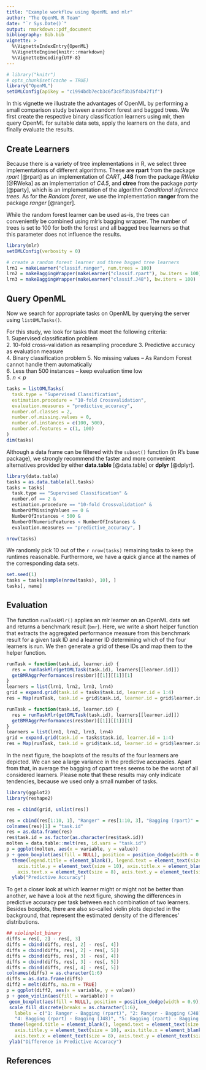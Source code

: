 ```yaml
---
title: "Example workflow using OpenML and mlr"
author: "The OpenML R Team"
date: "`r Sys.Date()`"
output: rmarkdown::pdf_document
bibliography: Bib.bib
vignette: >
  %\VignetteIndexEntry{OpenML}
  %\VignetteEngine{knitr::rmarkdown}
  %\VignetteEncoding{UTF-8}
---
```

```r
# library("knitr")
# opts_chunk$set(cache = TRUE)
library("OpenML")
setOMLConfig(apikey = "c1994bdb7ecb3c6f3c8f3b35f4b47f1f")
```

In this vignette we illustrate the advantages of OpenML by performing a small comparison study between a random forest and bagged trees.
We first create the respective binary classification learners using mlr, then query OpenML for suitable data sets, apply the learners on the data, and finally evaluate the results.

## Create Learners {#learners}

Because there is a variety of tree implementations in R, we select three implementations of different algorithms. These are **rpart** from the package *rpart* [@rpart] as an implementation of *CART*, **J48** from the package *RWeka* [@RWeka] as an implementation of *C4.5*, and **ctree** from the package *party* [@party], which is an implementation of the algorithm *Conditional inference trees*. As for the *Random forest*, we use the implementation **ranger** from the package *ranger* [@ranger].

While the random forest learner can be used as-is, the trees can conveniently be combined using mlr's bagging wrapper.
The number of trees is set to 100 for both the forest and all bagged tree learners so that this parameter does not influence the results.

```r
library(mlr)
setOMLConfig(verbosity = 0)
```

```r
# create a random forest learner and three bagged tree learners
lrn1 = makeLearner("classif.ranger", num.trees = 100)
lrn2 = makeBaggingWrapper(makeLearner("classif.rpart"), bw.iters = 100)
lrn3 = makeBaggingWrapper(makeLearner("classif.J48"), bw.iters = 100)
```

## Query OpenML

Now we search for appropriate tasks on OpenML by querying the server using `listOMLTasks()`.

For this study, we look for tasks that meet the following criteria:  
1. Supervised classification problem  
2. 10-fold cross-validation as resampling procedure
3. Predictive accuracy as evaluation measure  
4. Binary classification problem
5. No missing values -- As Random Forest cannot handle them automatically  
6. Less than 500 instances -- keep evaluation time low  
5. $n < p$  

```r
tasks = listOMLTasks(
  task.type = "Supervised Classification", 
  estimation.procedure = "10-fold Crossvalidation", 
  evaluation.measures = "predictive_accuracy",
  number.of.classes = 2, 
  number.of.missing.values = 0, 
  number.of.instances = c(100, 500),
  number.of.features = c(1, 100)
)
dim(tasks)
```



Although a data frame can be filtered with the `subset()` function (in R's base package), we strongly recommend the faster and more convenient alternatives provided by either **data.table** [@data.table] or **dplyr** [@dplyr].
```r
library(data.table)
tasks = as.data.table(all.tasks)
tasks = tasks[
  task.type == "Supervised Classification" &
  number.of == 2 &
  estimation.procedure == "10-fold Crossvalidation" &
  NumberOfMissingValues == 0 &
  NumberOfInstances < 500 &
  NumberOfNumericFeatures < NumberOfInstances &
  evaluation.measures == "predictive_accuracy", ]

nrow(tasks)
```
We randomly pick 10 out of the `r nrow(tasks)` remaining tasks to keep the runtimes reasonable.
Furthermore, we have a quick glance at the names of the corresponding data sets.
```r
set.seed(1)
tasks = tasks[sample(nrow(tasks), 10), ]
tasks[, name]
```

## Evaluation  

The function `runTaskMlr()` applies an mlr learner on an OpenML data set and returns a benchmark result (`bmr`). Here, we write a short helper function that extracts the aggregated performance measure from this benchmark result for a given task ID and a learner ID determining which of the four learners is run. We then generate a grid of these IDs and map them to the helper function.
```r
runTask = function(task.id, learner.id) {
  res = runTaskMlr(getOMLTask(task.id), learners[[learner.id]])
  getBMRAggrPerformances(res$bmr)[[1]][[1]][1]
}
learners = list(lrn1, lrn2, lrn3, lrn4)
grid = expand.grid(task.id = tasks$task.id, learner.id = 1:4)
res = Map(runTask, task.id = grid$task.id, learner.id = grid$learner.id)
```
```r
runTask = function(task.id, learner.id) {
  res = runTaskMlr(getOMLTask(task.id), learners[[learner.id]])
  getBMRAggrPerformances(res$bmr)[[1]][[1]][1]
}
learners = list(lrn1, lrn2, lrn3, lrn4)
grid = expand.grid(task.id = tasks$task.id, learner.id = 1:4)
res = Map(runTask, task.id = grid$task.id, learner.id = grid$learner.id)
```
In the next figure, the boxplots of the results of the four learners are depicted. We can see a large variance in the predictive accuracies. Apart from that, in average the bagging of cpart trees seems to be the worst of all considered learners. Please note that these results may only indicate tendencies, because we used only a small number of tasks.

```r
library(ggplot2)
library(reshape2)

res = cbind(grid, unlist(res))

res = cbind(res[1:10, 1], "Ranger" = res[1:10, 3], "Bagging (rpart)" = res[11:20, 3], "Bagging (J48)" = res[21:30, 3], "Bagging (cpart)" = res[31:40, 3])
colnames(res)[1] = "task.id"
res = as.data.frame(res)
res$task.id = as.factor(as.character(res$task.id))
molten = data.table::melt(res, id.vars = "task.id")
p = ggplot(molten, aes(x = variable, y = value))
p + geom_boxplot(aes(fill = NULL), position = position_dodge(width = 0.9), width = 0.3) +
  theme(legend.title = element_blank(), legend.text = element_text(size = 8),
    axis.title.y = element_text(size = 10), axis.title.x = element_blank(),
    axis.text.x = element_text(size = 8), axis.text.y = element_text(size = 8)) +
  ylab("Predictive Accuracy")
```

To get a closer look at which learner might or might not be better than another, we have a look at 
the next figure, showing the differences in predictive accuracy per task between each combination of two learners.
Besides boxplots, there are also so-called violin plots depicted in the background, that represent the estimated density of the differences' distributions.

```r
## violinplot_binary
diffs = res[, 2] - res[, 3]
diffs = cbind(diffs, res[, 2] - res[, 4])
diffs = cbind(diffs, res[, 2] - res[, 5])
diffs = cbind(diffs, res[, 3] - res[, 4])
diffs = cbind(diffs, res[, 3] - res[, 5])
diffs = cbind(diffs, res[, 4] - res[, 5])
colnames(diffs) = as.character(1:6)
diffs = as.data.frame(diffs)
diff2 = melt(diffs, na.rm = TRUE)
p = ggplot(diff2, aes(x = variable, y = value))
p + geom_violin(aes(fill = variable)) + 
 geom_boxplot(aes(fill = NULL), position = position_dodge(width = 0.9), width = 0.3) + 
 scale_fill_discrete(breaks = as.character(1:6),
   labels = c("1: Ranger - Bagging (rpart)", "2: Ranger - Bagging (J48)", "3: Ranger - Bagging (cpart)",
   "4: Bagging (rpart) - Bagging (J48)", "5: Bagging (rpart) - Bagging (cpart)", "6: Bagging (J48) - Bagging (cpart)")) +
 theme(legend.title = element_blank(), legend.text = element_text(size = 8),
   axis.title.y = element_text(size = 10), axis.title.x = element_blank(),
   axis.text.x = element_text(size = 8), axis.text.y = element_text(size = 8)) +
 ylab("Difference in Predictive Accuracy")
```

## References  
